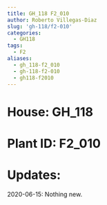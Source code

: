 ```yaml
---
title: GH_118 F2_010
author: Roberto Villegas-Diaz
slug: 'gh-118/f2-010'
categories:
  - GH118
tags:
  - F2
aliases:
  - gh_118-f2_010
  - gh-118-f2-010
  - gh118-f2010
---
```


# **House**: GH_118
# **Plant ID**: F2_010
# **Updates**: 
2020-06-15: Nothing new.
